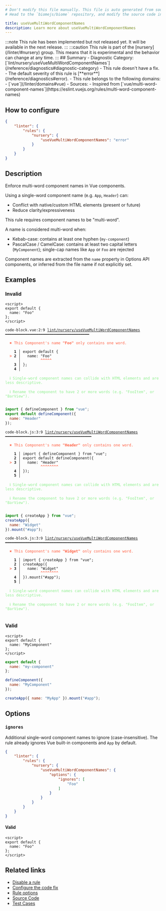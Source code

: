 ```yaml
---
# Don't modify this file manually. This file is auto generated from source, and you will lose your changes next time the website is built.
# Head to the `biomejs/biome` repository, and modify the source code in there.

title: useVueMultiWordComponentNames
description: Learn more about useVueMultiWordComponentNames
---
```


<Tabs>
<TabItem label="JavaScript (and super languages)" icon="seti:javascript">
:::note
This rule has been implemented but not released yet. It will be available in the next release.
:::
:::caution
This rule is part of the [nursery](/linter/#nursery) group. This means that it is experimental and the behavior can change at any time.
:::
## Summary
- Diagnostic Category: [`lint/nursery/useVueMultiWordComponentNames`](/reference/diagnostics#diagnostic-category)
- This rule doesn't have a fix.
- The default severity of this rule is [**error**](/reference/diagnostics#error).
- This rule belongs to the following domains:
  - [`vue`](/linter/domains#vue)
- Sources: 
  - Inspired from [`vue/multi-word-component-names`](https://eslint.vuejs.org/rules/multi-word-component-names)

## How to configure
```json title="biome.json"
{
	"linter": {
		"rules": {
			"nursery": {
				"useVueMultiWordComponentNames": "error"
			}
		}
	}
}

```
## Description
Enforce multi-word component names in Vue components.

Using a single-word component name (e.g. `App`, `Header`) can:

- Conflict with native/custom HTML elements (present or future)
- Reduce clarity/expressiveness

This rule requires component names to be "multi-word".

A name is considered multi-word when:

- Kebab-case: contains at least one hyphen (`my-component`)
- PascalCase / CamelCase: contains at least two capital letters (`MyComponent`); single-cap names like `App` or `Foo` are rejected

Component names are extracted from the `name` property in Options API components, or inferred from the file name if not explicitly set.

## Examples

### Invalid

```vue
<script>
export default {
  name: "Foo"
};
</script>
```

<pre class="language-text"><code class="language-text">code-block.vue:2:9 <a href="https://biomejs.dev/linter/rules/use-vue-multi-word-component-names">lint/nursery/useVueMultiWordComponentNames</a> ━━━━━━━━━━━━━━━━━━━━━━━━━━━━━━━━━━━━━━<br /><br />  <strong><span style="color: Tomato;">✖</span></strong> <span style="color: Tomato;">This Component's name </span><span style="color: Tomato;"><strong>&quot;Foo&quot;</strong></span><span style="color: Tomato;"> only contains one word.</span><br />  <br />    <strong>1 │ </strong>export default &#123;<br />  <strong><span style="color: Tomato;">&gt;</span></strong> <strong>2 │ </strong>  name: &quot;Foo&quot;<br />   <strong>   │ </strong>        <strong><span style="color: Tomato;">^</span></strong><strong><span style="color: Tomato;">^</span></strong><strong><span style="color: Tomato;">^</span></strong><strong><span style="color: Tomato;">^</span></strong><strong><span style="color: Tomato;">^</span></strong><br />    <strong>3 │ </strong>&#125;;<br />    <strong>4 │ </strong><br />  <br />  <strong><span style="color: lightgreen;">ℹ</span></strong> <span style="color: lightgreen;">Single-word component names can collide with HTML elements and are less descriptive.</span><br />  <br />  <strong><span style="color: lightgreen;">ℹ</span></strong> <span style="color: lightgreen;">Rename the component to have 2 or more words (e.g. &quot;FooItem&quot;, or &quot;BarView&quot;).</span><br />  <br /></code></pre>

```js
import { defineComponent } from "vue";
export default defineComponent({
  name: "Header"
});
```

<pre class="language-text"><code class="language-text">code-block.js:3:9 <a href="https://biomejs.dev/linter/rules/use-vue-multi-word-component-names">lint/nursery/useVueMultiWordComponentNames</a> ━━━━━━━━━━━━━━━━━━━━━━━━━━━━━━━━━━━━━━━<br /><br />  <strong><span style="color: Tomato;">✖</span></strong> <span style="color: Tomato;">This Component's name </span><span style="color: Tomato;"><strong>&quot;Header&quot;</strong></span><span style="color: Tomato;"> only contains one word.</span><br />  <br />    <strong>1 │ </strong>import &#123; defineComponent &#125; from &quot;vue&quot;;<br />    <strong>2 │ </strong>export default defineComponent(&#123;<br />  <strong><span style="color: Tomato;">&gt;</span></strong> <strong>3 │ </strong>  name: &quot;Header&quot;<br />   <strong>   │ </strong>        <strong><span style="color: Tomato;">^</span></strong><strong><span style="color: Tomato;">^</span></strong><strong><span style="color: Tomato;">^</span></strong><strong><span style="color: Tomato;">^</span></strong><strong><span style="color: Tomato;">^</span></strong><strong><span style="color: Tomato;">^</span></strong><strong><span style="color: Tomato;">^</span></strong><strong><span style="color: Tomato;">^</span></strong><br />    <strong>4 │ </strong>&#125;);<br />    <strong>5 │ </strong><br />  <br />  <strong><span style="color: lightgreen;">ℹ</span></strong> <span style="color: lightgreen;">Single-word component names can collide with HTML elements and are less descriptive.</span><br />  <br />  <strong><span style="color: lightgreen;">ℹ</span></strong> <span style="color: lightgreen;">Rename the component to have 2 or more words (e.g. &quot;FooItem&quot;, or &quot;BarView&quot;).</span><br />  <br /></code></pre>

```js
import { createApp } from "vue";
createApp({
  name: "Widget"
}).mount("#app");
```

<pre class="language-text"><code class="language-text">code-block.js:3:9 <a href="https://biomejs.dev/linter/rules/use-vue-multi-word-component-names">lint/nursery/useVueMultiWordComponentNames</a> ━━━━━━━━━━━━━━━━━━━━━━━━━━━━━━━━━━━━━━━<br /><br />  <strong><span style="color: Tomato;">✖</span></strong> <span style="color: Tomato;">This Component's name </span><span style="color: Tomato;"><strong>&quot;Widget&quot;</strong></span><span style="color: Tomato;"> only contains one word.</span><br />  <br />    <strong>1 │ </strong>import &#123; createApp &#125; from &quot;vue&quot;;<br />    <strong>2 │ </strong>createApp(&#123;<br />  <strong><span style="color: Tomato;">&gt;</span></strong> <strong>3 │ </strong>  name: &quot;Widget&quot;<br />   <strong>   │ </strong>        <strong><span style="color: Tomato;">^</span></strong><strong><span style="color: Tomato;">^</span></strong><strong><span style="color: Tomato;">^</span></strong><strong><span style="color: Tomato;">^</span></strong><strong><span style="color: Tomato;">^</span></strong><strong><span style="color: Tomato;">^</span></strong><strong><span style="color: Tomato;">^</span></strong><strong><span style="color: Tomato;">^</span></strong><br />    <strong>4 │ </strong>&#125;).mount(&quot;#app&quot;);<br />    <strong>5 │ </strong><br />  <br />  <strong><span style="color: lightgreen;">ℹ</span></strong> <span style="color: lightgreen;">Single-word component names can collide with HTML elements and are less descriptive.</span><br />  <br />  <strong><span style="color: lightgreen;">ℹ</span></strong> <span style="color: lightgreen;">Rename the component to have 2 or more words (e.g. &quot;FooItem&quot;, or &quot;BarView&quot;).</span><br />  <br /></code></pre>

### Valid

```vue
<script>
export default {
  name: "MyComponent"
};
</script>
```

```js
export default {
  name: "my-component"
};
```

```js
defineComponent({
  name: "MyComponent"
});
```

```js
createApp({ name: "MyApp" }).mount("#app");
```

## Options

### `ignores`

Additional single-word component names to ignore (case-insensitive). The rule already ignores Vue built-in components and `App` by default.

```json title='biome.json'
{
	"linter": {
		"rules": {
			"nursery": {
				"useVueMultiWordComponentNames": {
					"options": {
						"ignores": [
							"Foo"
						]
					}
				}
			}
		}
	}
}

```

#### Valid

```vue
<script>
export default {
  name: "Foo"
};
</script>
```

## Related links

- [Disable a rule](/linter/#disable-a-rule)
- [Configure the code fix](/linter#configure-the-code-fix)
- [Rule options](/linter/#rule-options)
- [Source Code](https://github.com/biomejs/biome/blob/main/crates/biome_js_analyze/src/lint/nursery/use_vue_multi_word_component_names.rs)
- [Test Cases](https://github.com/biomejs/biome/blob/main/crates/biome_js_analyze/tests/specs/nursery/useVueMultiWordComponentNames)

</TabItem>
</Tabs>

